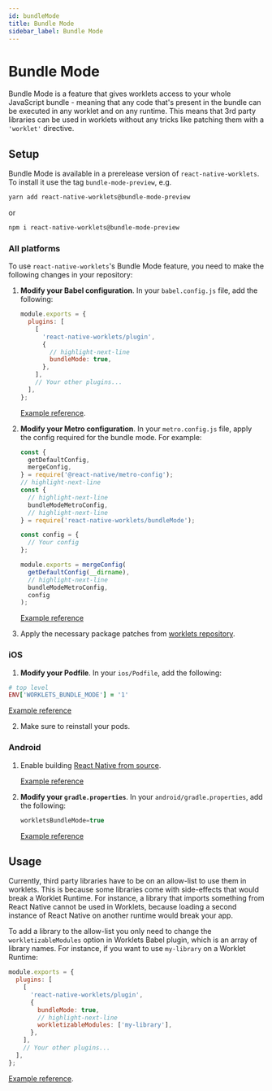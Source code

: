 ```yaml
---
id: bundleMode
title: Bundle Mode
sidebar_label: Bundle Mode
---
```


# Bundle Mode

Bundle Mode is a feature that gives worklets access to your whole JavaScript bundle - meaning that any code that's present in the bundle can be executed in any worklet and on any runtime. This means that 3rd party libraries can be used in worklets without any tricks like patching them with a `'worklet'` directive.

## Setup

Bundle Mode is available in a prerelease version of `react-native-worklets`. To install it use the tag `bundle-mode-preview`, e.g.

```sh
yarn add react-native-worklets@bundle-mode-preview
```

or

```sh
npm i react-native-worklets@bundle-mode-preview
```

### All platforms

To use `react-native-worklets`'s Bundle Mode feature, you need to make the following changes in your repository:

1. **Modify your Babel configuration**. In your `babel.config.js` file, add the following:

   ```javascript
   module.exports = {
     plugins: [
       [
         'react-native-worklets/plugin',
         {
           // highlight-next-line
           bundleMode: true,
         },
       ],
       // Your other plugins...
     ],
   };
   ```

   [Example reference](https://github.com/software-mansion-labs/Bundle-Mode-showcase-app/blob/main/babel.config.js).

2. **Modify your Metro configuration**. In your `metro.config.js` file, apply the config required for the bundle mode. For example:

   ```javascript
   const {
     getDefaultConfig,
     mergeConfig,
   } = require('@react-native/metro-config');
   // highlight-next-line
   const {
     // highlight-next-line
     bundleModeMetroConfig,
     // highlight-next-line
   } = require('react-native-worklets/bundleMode');

   const config = {
     // Your config
   };

   module.exports = mergeConfig(
     getDefaultConfig(__dirname),
     // highlight-next-line
     bundleModeMetroConfig,
     config
   );
   ```

   [Example reference](https://github.com/software-mansion-labs/Bundle-Mode-showcase-app/blob/main/metro.config.js)

3. Apply the necessary package patches from [worklets repository](https://github.com/software-mansion/react-native-reanimated/tree/main/packages/react-native-worklets/bundleMode/patches).

### iOS

1. **Modify your Podfile**. In your `ios/Podfile`, add the following:

```ruby
# top level
ENV['WORKLETS_BUNDLE_MODE'] = '1'
```

[Example reference](https://github.com/software-mansion-labs/Bundle-Mode-showcase-app/blob/main/ios/Podfile#L11)

2. Make sure to reinstall your pods.

### Android

1. Enable building [React Native from source](https://reactnative.dev/contributing/how-to-build-from-source#android).

   [Example reference](https://github.com/software-mansion-labs/Bundle-Mode-showcase-app/blob/main/android/settings.gradle#L8)

2. **Modify your `gradle.properties`**. In your `android/gradle.properties`, add the following:
   ```groovy
   workletsBundleMode=true
   ```
   [Example reference](https://github.com/software-mansion-labs/Bundle-Mode-showcase-app/blob/main/android/gradle.properties#L41)

## Usage

Currently, third party libraries have to be on an allow-list to use them in worklets. This is because some libraries come with side-effects that would break a Worklet Runtime. For instance, a library that imports something from React Native cannot be used in Worklets, because loading a second instance of React Native on another runtime would break your app.

To add a library to the allow-list you only need to change the `workletizableModules` option in Worklets Babel plugin, which is an array of library names. For instance, if you want to use `my-library` on a Worklet Runtime:

```javascript
module.exports = {
  plugins: [
    [
      'react-native-worklets/plugin',
      {
        bundleMode: true,
        // highlight-next-line
        workletizableModules: ['my-library'],
      },
    ],
    // Your other plugins...
  ],
};
```

[Example reference](https://github.com/software-mansion-labs/Bundle-Mode-showcase-app/blob/main/babel.config.js).
